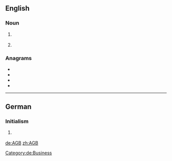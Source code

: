{{also|ağb}}
==English==

===Noun===
{{en-noun|-}}

# {{label|en|astronomy}} {{initialism of|asymptotic giant branch|lang=en}}
# {{label|en|business}} {{initialism of|{{w|General Conditions of Business}}|lang=en}} {{gloss|It is usually [[printed]] [[standard]] [[term]]s established by one [[party]] to a [[contract]], e.g. of sale or other.}}

===Anagrams===
* {{l|en|bag}}
* {{l|en|BGA}}
* {{l|en|gab}}
* {{l|en|GBA}}

----

==German==

===Initialism===
{{rfc-header|Initialism}}
{{de-initialism}}

# {{label|de|business}} {{initialism of|Allgemeine Geschäftsbedingungen|lang=de}}

[[Category:de:Business]]

[[de:AGB]]
[[zh:AGB]]